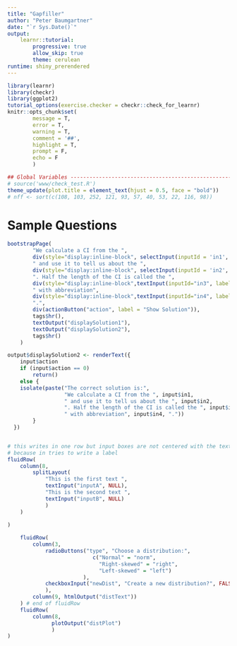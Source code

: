 ```yaml
---
title: "Gapfiller"
author: "Peter Baumgartner"
date: "`r Sys.Date()`"
output: 
    learnr::tutorial:
        progressive: true
        allow_skip: true
        theme: cerulean
runtime: shiny_prerendered
---
```



```r
library(learnr)
library(checkr)
library(ggplot2)
tutorial_options(exercise.checker = checkr::check_for_learnr)
knitr::opts_chunk$set(
        message = T,
        error = T,
        warning = T,
        comment = '##',
        highlight = T,
        prompt = F,
        echo = F
        )

## Global Variables --------------------------------------------------------------
# source('www/check_test.R')
theme_update(plot.title = element_text(hjust = 0.5, face = "bold"))
# nff <- sort(c(108, 103, 252, 121, 93, 57, 40, 53, 22, 116, 98))
```

# Sample Questions


```r

bootstrapPage(
        "We calculate a CI from the ",
        div(style="display:inline-block", selectInput(inputId = 'in1', label = NULL, c(Choose='', c("sample", "population")), selectize=FALSE, width = '100px')),
        " and use it to tell us about the ",
        div(style="display:inline-block", selectInput(inputId = 'in2', NULL, c(Choose='', c("sample", "population")), selectize=FALSE, width = '100px')),
        ". Half the length of the CI is called the ",
        div(style="display:inline-block",textInput(inputId="in3", label = NULL, value = NULL, width = '200px')), 
        " with abbreviation",
        div(style="display:inline-block",textInput(inputId="in4", label = NULL, value = NULL, width = '70px')),
        ".",
        div(actionButton("action", label = "Show Solution")),
        tags$hr(),
        textOutput("displaySolution1"),
        textOutput("displaySolution2"),
        tags$hr()
    )
```


```r

output$displaySolution2 <- renderText({ 
    input$action
    if (input$action == 0)
        return()
    else {
    isolate(paste("The correct solution is:", 
                  "We calculate a CI from the ", input$in1,
                  " and use it to tell us about the ", input$in2,
                  ". Half the length of the CI is called the ", input$in3,
                  " with abbreviation", input$in4, "."))
        }
  })



```





```r

# this writes in one row but input boxes are not centered with the text
# because in tries to write a label
fluidRow(
    column(8,
        splitLayout(
            "This is the first text ",
            textInput("inputA", NULL),
            "This is the second text ",
            textInput("inputB", NULL)
            )
    )
      
)
```

```r
    fluidRow(
        column(3,
            radioButtons("type", "Choose a distribution:",
                           c("Normal" = "norm",
                             "Right-skewed" = "right",
                             "Left-skewed" = "left")
                        ),
            checkboxInput("newDist", "Create a new distribution?", FALSE)
            ),
        column(9, htmlOutput("distText"))
    ) # end of fluidRow
    fluidRow(
        column(8,
              plotOutput("distPlot")
              )
)

```
